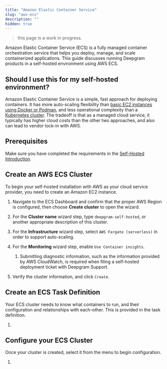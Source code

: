 ```yaml
---
title: "Amazon Elastic Container Service"
slug: "aws-ecs"
description: ""
hidden: true
---
```


> this page is a work in progress.

Amazon Elastic Container Service (ECS) is a fully managed container orchestration service that helps you deploy, manage, and scale containerized applications. This guide discusses running Deepgram products in a self-hosted environment using AWS ECS.

## Should I use this for my self-hosted environment?

Amazon Elastic Container Service is a simple, fast approach for deploying containers. It has more auto-scaling flexibility than [basic EC2 instances using Docker or Podman](/dockerpodman), and less operational complexity than a [Kubernetes cluster](/kubernetes). The tradeoff is that as a managed cloud service, it  typically has higher cloud costs than the other two approaches, and also can lead to vendor lock-in with AWS.

## Prerequisites

Make sure you have completed the requirements in the [Self-Hosted Introduction](/docs/self-hosted-introduction#prerequisites).

## Create an AWS ECS Cluster

To begin your self-hosted installation with AWS as your cloud service provider, you need to create an Amazon EC2 instance.

1. Navigate to the ECS Dashboard and confirm that the proper AWS Region is configured, then choose **Create cluster** to open the wizard.

2. For the **Cluster name** wizard step, type `deepgram-self-hosted`, or another appropriate description of this cluster.

3. For the **Infrastructure** wizard step, select `AWS Fargate (serverless)` in order to support auto-scaling.

4. For the **Monitoring** wizard step, enable `Use Container insights`.
   1. Submitting diagnostic information, such as the information provided by AWS CloudWatch, is required when filing a self-hosted deployment ticket with Deepgram Support.

5. Verify the cluster information, and click `Create`.

## Create an ECS Task Definition

Your ECS cluster needs to know what containers to run, and their configuration and relationships with each-other. This is provided in the task definition.

1. <br />

## Configure your ECS Cluster

Once your cluster is created, select it from the menu to begin configuration.

1. <br />
